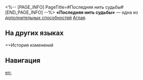 <%-- [PAGE_INFO]
PageTitle=#Последняя нить судьбы#
[END_PAGE_INFO] --%>
{{Навык Инфобокс
|Название         = Последняя нить судьбы
|Изображение      = След Последняя нить судьбы.png
|Персонаж         = Аглая
|Тип              = Доп. способность
|Возвышение       = 4
|Длительность     = 
|Описание         = Когда Швея исчезает, усиление скорости, описанное в таланте духа памяти, сохраняет 1 ур. Будучи призванной ещё раз, Швея получает соответствующее количество уровней эффекта усиления скорости.
|Свойство1        = 
|Масштабирование1 = 
}}
'''«Последняя нить судьбы»''' — одна из [[дополнительная способность|дополнительных способностей]] [[Аглая]].

==На других языках==
{{На других языках
|en   = Last Thread of Fate
|zhs  = 织运之竭
|zht  = 織運之竭
|ja   = {{Rubi|最後|さいご}}の{{Rubi|織運|しきうん}}
|ko   = 운명의 한계를 엮어
|es   = Último hilo del destino
|fr   = Dernier fil du destin
|ru   = Последняя нить судьбы
|th   = Last Thread of Fate
|vi   = Kết Thúc Dệt Vận Mệnh
|de   = Letzter Schicksalsfaden
|id   = Last Thread of Fate
|pt   = Último Fio do Destino
}}

==История изменений
{{История изменений|3.5}}

==Навигация==
{{Навык Навбокс|Аглая}}

[[en:]]